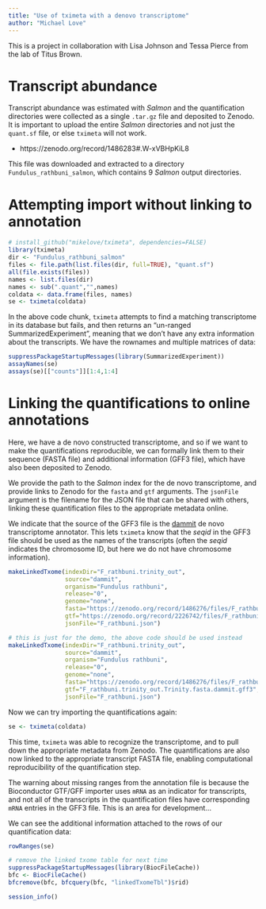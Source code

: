 ```yaml
---
title: "Use of tximeta with a denovo transcriptome"
author: "Michael Love"
---
```


This is a project in collaboration with Lisa Johnson and Tessa Pierce
from the lab of Titus Brown.

# Transcript abundance

Transcript abundance was estimated with *Salmon* and the quantification
directories were collected as a single `.tar.gz` file and deposited to
Zenodo. It is important to upload the entire *Salmon* directories and
not just the `quant.sf` file, or else `tximeta` will not work.

* https://zenodo.org/record/1486283#.W-xVBHpKiL8

This file was downloaded and extracted to a directory
`Fundulus_rathbuni_salmon`, which contains 9 *Salmon* output
directories. 

# Attempting import without linking to annotation

```r
# install_github("mikelove/tximeta", dependencies=FALSE)
library(tximeta)
dir <- "Fundulus_rathbuni_salmon"
files <- file.path(list.files(dir, full=TRUE), "quant.sf")
all(file.exists(files))
names <- list.files(dir)
names <- sub(".quant","",names)
coldata <- data.frame(files, names)
se <- tximeta(coldata)
```

In the above code chunk, `tximeta` attempts to find a matching
transcriptome in its database but fails, and then returns an
"un-ranged SummarizedExperiment", meaning that we don't have any extra
information about the transcripts. We have the rownames and multiple
matrices of data:

```r
suppressPackageStartupMessages(library(SummarizedExperiment))
assayNames(se)
assays(se)[["counts"]][1:4,1:4]
```

# Linking the quantifications to online annotations

Here, we have a de novo constructed transcriptome, and so if we want
to make the quantifications reproducible, we can formally link them to
their sequence (FASTA file) and additional information (GFF3 file),
which have also been deposited to Zenodo.

We provide the path to the *Salmon* index for the de novo
transcriptome, and provide links to Zenodo for the `fasta` and `gtf`
arguments. The `jsonFile` argument is the filename for the JSON file
that can be shared with others, linking these quantification files to
the appropriate metadata online.

We indicate that the source of the GFF3 file is the 
[dammit](http://dib-lab.github.io/dammit/) de novo transcriptome
annotator. This lets `tximeta` know that the *seqid* in the GFF3 file
should be used as the names of the transcripts (often the *seqid*
indicates the chromosome ID, but here we do not have chromosome
information).

```r
makeLinkedTxome(indexDir="F_rathbuni.trinity_out",
                source="dammit",
                organism="Fundulus rathbuni",
                release="0",
                genome="none",
                fasta="https://zenodo.org/record/1486276/files/F_rathbuni.trinity_out.fasta",
                gtf="https://zenodo.org/record/2226742/files/F_rathbuni.trinity_out.Trinity.fasta.dammit.gff3",
                jsonFile="F_rathbuni.json")
```

```r
# this is just for the demo, the above code should be used instead
makeLinkedTxome(indexDir="F_rathbuni.trinity_out",
                source="dammit",
                organism="Fundulus rathbuni",
                release="0",
                genome="none",
                fasta="https://zenodo.org/record/1486276/files/F_rathbuni.trinity_out.fasta",
                gtf="F_rathbuni.trinity_out.Trinity.fasta.dammit.gff3", # local only for demo
                jsonFile="F_rathbuni.json")
```

Now we can try importing the quantifications again:

```r
se <- tximeta(coldata)
```

This time, `tximeta` was able to recognize the transcriptome, and to
pull down the appropriate metadata from Zenodo. The quantifications
are also now linked to the appropriate transcript FASTA file, enabling
computational reproducibility of the quantification step.

The warning about missing ranges from the annotation file is because
the Bioconductor GTF/GFF importer uses `mRNA` as an indicator for
transcripts, and not all of the transcripts in the quantification
files have corresponding `mRNA` entries in the GFF3 file. This is an
area for development...

We can see the additional information attached to the rows of our
quantification data:

```r
rowRanges(se)
```

```r
# remove the linked txome table for next time
suppressPackageStartupMessages(library(BiocFileCache))
bfc <- BiocFileCache()
bfcremove(bfc, bfcquery(bfc, "linkedTxomeTbl")$rid)
```

```r
session_info()
```
